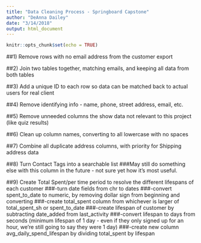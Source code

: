 ```yaml
---
title: "Data Cleaning Process - Springboard Capstone"
author: "DeAnna Dailey"
date: "3/14/2018"
output: html_document
---
```


```r
knitr::opts_chunk$set(echo = TRUE)
```


##1) Remove rows with no email address from the customer export

##2) Join two tables together, matching emails, and keeping all data from both tables

##3) Add a unique ID to each row so data can be matched back to actual users for real client

##4) Remove identifying info - name, phone, street address, email, etc.

##5) Remove unneeded columns the show data not relevant to this project (like quiz results)

##6) Clean up column names, converting to all lowercase with no spaces

##7) Combine all duplicate address columns, with priority for Shipping address data

##8) Turn Contact Tags into a searchable list 
###May still do something else with this column in the future - not sure yet how it's most useful.

##9) Create Total Spent/per time period to resolve the different lifespans of each customer
###-turn date fields from chr to dates
###-convert spent_to_date to numeric, by removing dollar sign from beginning and converting
###-create total_spent column from whichever is larger of total_spent_sh or spent_to_date
###-create lifespan of customer by subtracting date_added from last_activity
###-convert lifespan to days from seconds (minimum lifespan of 1 day - even if they only signed up for an hour, we're still going to say they were 1 day)
###-create new column avg_daily_spend_lifespan by dividing total_spent by lifespan


